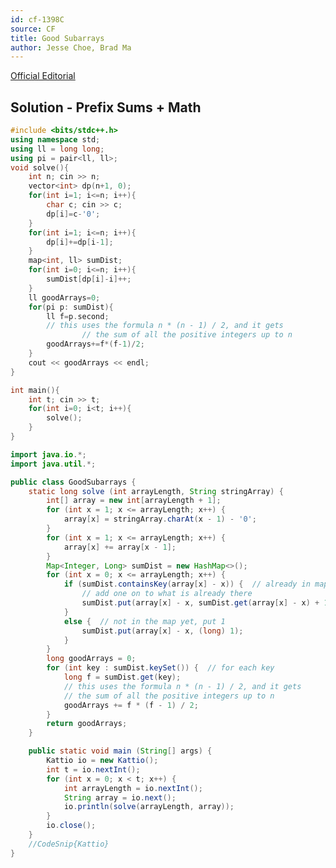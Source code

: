 ```yaml
---
id: cf-1398C
source: CF
title: Good Subarrays
author: Jesse Choe, Brad Ma
---
```


[Official Editorial](https://codeforces.com/blog/entry/81506)

## Solution - Prefix Sums + Math

<LanguageSection>

<CPPSection>

```cpp
#include <bits/stdc++.h>
using namespace std;
using ll = long long;
using pi = pair<ll, ll>;
void solve(){
	int n; cin >> n;
	vector<int> dp(n+1, 0);
	for(int i=1; i<=n; i++){ 
		char c; cin >> c;
		dp[i]=c-'0';
	}
	for(int i=1; i<=n; i++){ 
		dp[i]+=dp[i-1];
	}
	map<int, ll> sumDist;
	for(int i=0; i<=n; i++){  
		sumDist[dp[i]-i]++;
	}
	ll goodArrays=0;
	for(pi p: sumDist){
		ll f=p.second;
		// this uses the formula n * (n - 1) / 2, and it gets
            	// the sum of all the positive integers up to n
		goodArrays+=f*(f-1)/2;
	}
	cout << goodArrays << endl;
}

int main(){
	int t; cin >> t;
	for(int i=0; i<t; i++){  
		solve();
	}
}
```

</CPPSection>
	
<JavaSection>
	
```java
import java.io.*;
import java.util.*;

public class GoodSubarrays {
	static long solve (int arrayLength, String stringArray) {
		int[] array = new int[arrayLength + 1];
		for (int x = 1; x <= arrayLength; x++) {  
			array[x] = stringArray.charAt(x - 1) - '0';
		}
		for (int x = 1; x <= arrayLength; x++) { 
			array[x] += array[x - 1];
		}
		Map<Integer, Long> sumDist = new HashMap<>();
		for (int x = 0; x <= arrayLength; x++) {  
			if (sumDist.containsKey(array[x] - x)) {  // already in map
				// add one on to what is already there
				sumDist.put(array[x] - x, sumDist.get(array[x] - x) + 1);
			}
			else {  // not in the map yet, put 1
				sumDist.put(array[x] - x, (long) 1);
			}
		}
		long goodArrays = 0;
		for (int key : sumDist.keySet()) {  // for each key
			long f = sumDist.get(key);
			// this uses the formula n * (n - 1) / 2, and it gets
			// the sum of all the positive integers up to n
			goodArrays += f * (f - 1) / 2;
		}
		return goodArrays;
	}

	public static void main (String[] args) {
		Kattio io = new Kattio();
		int t = io.nextInt();
		for (int x = 0; x < t; x++) { 
			int arrayLength = io.nextInt();
			String array = io.next();
			io.println(solve(arrayLength, array));
		}
		io.close();
	}
	//CodeSnip{Kattio}
}
```
</JavaSection>

</LanguageSection>
